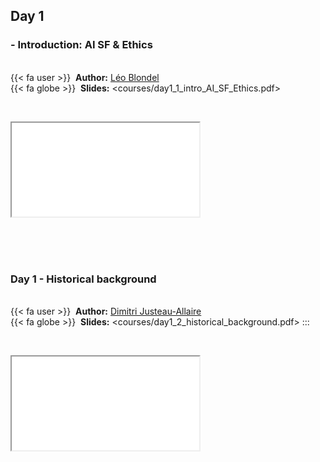 
::: {.callout-note icon=true appearance="simple"}
## Day 1 {.unnumbered}

### - Introduction: AI SF & Ethics 

<br />
{{< fa user >}} &nbsp;**Author:** [Léo Blondel](https://www.alien.club/)<br/>
{{< fa globe >}} &nbsp;**Slides:** <courses/day1_1_intro_AI_SF_Ethics.pdf>
:::


<br />

<div class="container">
  <iframe class="responsive-iframe" src="courses/day1_1_intro_AI_SF_Ethics.pdf"></iframe>
</div> 


<br /><br /><br />

### Day 1 - Historical background

<br />
{{< fa user >}} &nbsp;**Author:** [Dimitri Justeau-Allaire](https://dimitri-justeau.github.io/)<br/>
{{< fa globe >}} &nbsp;**Slides:** <courses/day1_2_historical_background.pdf>
:::


<br />

<div class="container">
  <iframe class="responsive-iframe" src="courses/day1_2_historical_background.pdf"></iframe>
</div> 